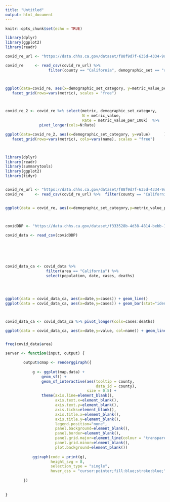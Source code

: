 ```yaml
---
title: "Untitled"
output: html_document
---
```


```r
knitr::opts_chunk$set(echo = TRUE)
```





```r
library(dplyr)
library(ggplot2)
library(readr)

covid_re_url <- "https://data.chhs.ca.gov/dataset/f88f9d7f-635d-4334-9dac-4ce773afe4e5/resource/b500dae2-9e58-428e-b125-82c7e9b07abb/download/covid19demographicratecumulative.csv"

covid_re     <- read_csv(covid_re_url) %>%  
                   filter(county == "California", demographic_set == "race_ethnicity")



ggplot(data=covid_re, aes(x=demographic_set_category, y=metric_value_per_100k)      ) + geom_bar(stat = "identity") +
   facet_grid(rows=vars(metric), scales = "free")



covid_re_2 <- covid_re %>% select(metric, demographic_set_category,  
                                  N = metric_value,
                                  Rate = metric_value_per_100k)  %>%
               pivot_longer(cols=N:Rate)

ggplot(data=covid_re_2, aes(x=demographic_set_category, y=value)      ) + geom_bar(stat = "identity") +
   facet_grid(rows=vars(metric), cols=vars(name), scales = "free")




```


```r




library(dplyr)
library(readr)
library(summarytools)
library(ggplot2)
library(tidyr)


covid_re_url <- "https://data.chhs.ca.gov/dataset/f88f9d7f-635d-4334-9dac-4ce773afe4e5/resource/b500dae2-9e58-428e-b125-82c7e9b07abb/download/covid19demographicratecumulative.csv"
covid_re     <- read_csv(covid_re_url) %>%  filter(county == "California", demographic_set == "race_ethnicity")


ggplot(data = covid_re, aes(x=demographic_set_category,y=metric_value_per_100k, fill=demographic_set_category)) + geom_bar(stat="identity") + facet_grid(rows=vars(metric), scales="free")



covidODP <- "https://data.chhs.ca.gov/dataset/f333528b-4d38-4814-bebb-12db1f10f535/resource/046cdd2b-31e5-4d34-9ed3-b48cdbc4be7a/download/covid19cases_test.csv"

covid_data <- read_csv(covidODP)






covid_data_ca <- covid_data %>% 
                  filter(area == "California") %>%
                  select(population, date, cases, deaths)
                    



ggplot(data = covid_data_ca, aes(x=date,y=cases)) + geom_line()
ggplot(data = covid_data_ca, aes(x=date,y=cases)) + geom_bar(stat="identity")



covid_data_ca <- covid_data_ca %>% pivot_longer(cols=cases:deaths)

ggplot(data = covid_data_ca, aes(x=date,y=value, col=name)) + geom_line()


freq(covid_data$area)
```



```r

server <- function(input, output) {

        output$cmap <- renderggiraph({
            
            g <- ggplot(map.data) +
                geom_sf() +
                geom_sf_interactive(aes(tooltip = county,
                                        data_id = county),
                                    size = 0.5) +
                theme(axis.line=element_blank(),
                      axis.text.x=element_blank(),
                      axis.text.y=element_blank(),
                      axis.ticks=element_blank(),
                      axis.title.x=element_blank(),
                      axis.title.y=element_blank(),
                      legend.position="none",
                      panel.background=element_blank(),
                      panel.border=element_blank(),
                      panel.grid.major=element_line(colour = "transparent"),
                      panel.grid.minor=element_blank(),
                      plot.background=element_blank())
            
            ggiraph(code = print(g),
                    height_svg = 8,
                    selection_type = "single",
                    hover_css = "cursor:pointer;fill:blue;stroke:blue;")
            
        })
        
    
}



```




